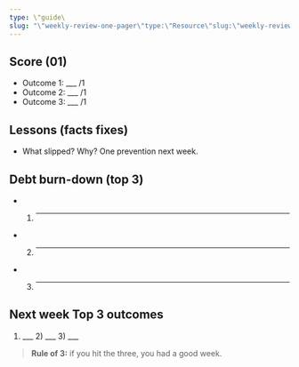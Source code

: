 ```yaml
---
type: \"guide\
slug: "\"weekly-review-one-pager\"type:\"Resource\"slug:\"weekly-review-one-pager\"readTime:\"\""
---
```


## Score (01)
- Outcome 1: ___ /1
- Outcome 2: ___ /1
- Outcome 3: ___ /1

## Lessons (facts fixes)
- What slipped? Why? One prevention next week.

## Debt burn-down (top 3)
- 1) ___
- 2) ___
- 3) ___

## Next week Top 3 outcomes
1) ___  2) ___  3) ___

> **Rule of 3:** if you hit the three, you had a good week.
